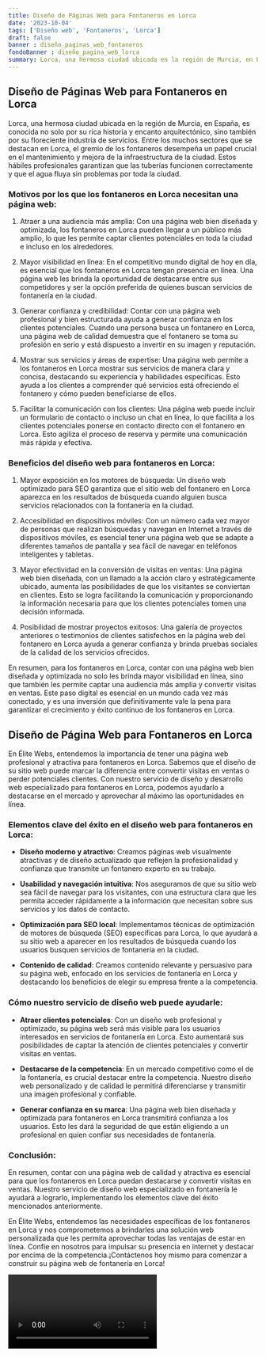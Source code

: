 ```yaml
---
title: Diseño de Páginas Web para Fontaneros en Lorca
date: '2023-10-04'
tags: ['Diseño web', 'Fontaneros', 'Lorca']
draft: false
banner : diseño_paginas_web_fontaneros
fondoBanner : diseño_pagina_web_lorca
summary: Lorca, una hermosa ciudad ubicada en la región de Murcia, en España, es conocida no solo por su rica historia y encanto arquitectónico, sino también por su floreciente industria de servicios. Entre los muchos sectores que se destacan en Lorca, el gremio de los fontaneros desempeña un papel crucial en el mantenimiento y mejora de la infraestructura de la ciudad. Estos hábiles profesionales garantizan que las tuberías funcionen correctamente y que el agua fluya sin problemas por toda la ciudad.
---
```


## Diseño de Páginas Web para Fontaneros en Lorca

Lorca, una hermosa ciudad ubicada en la región de Murcia, en España, es conocida no solo por su rica historia y encanto arquitectónico, sino también por su floreciente industria de servicios. Entre los muchos sectores que se destacan en Lorca, el gremio de los fontaneros desempeña un papel crucial en el mantenimiento y mejora de la infraestructura de la ciudad. Estos hábiles profesionales garantizan que las tuberías funcionen correctamente y que el agua fluya sin problemas por toda la ciudad.

### Motivos por los que los fontaneros en Lorca necesitan una página web:

1. Atraer a una audiencia más amplia: Con una página web bien diseñada y optimizada, los fontaneros en Lorca pueden llegar a un público más amplio, lo que les permite captar clientes potenciales en toda la ciudad e incluso en los alrededores.

2. Mayor visibilidad en línea: En el competitivo mundo digital de hoy en día, es esencial que los fontaneros en Lorca tengan presencia en línea. Una página web les brinda la oportunidad de destacarse entre sus competidores y ser la opción preferida de quienes buscan servicios de fontanería en la ciudad.

3. Generar confianza y credibilidad: Contar con una página web profesional y bien estructurada ayuda a generar confianza en los clientes potenciales. Cuando una persona busca un fontanero en Lorca, una página web de calidad demuestra que el fontanero se toma su profesión en serio y está dispuesto a invertir en su imagen y reputación.

4. Mostrar sus servicios y áreas de expertise: Una página web permite a los fontaneros en Lorca mostrar sus servicios de manera clara y concisa, destacando su experiencia y habilidades específicas. Esto ayuda a los clientes a comprender qué servicios está ofreciendo el fontanero y cómo pueden beneficiarse de ellos.

5. Facilitar la comunicación con los clientes: Una página web puede incluir un formulario de contacto o incluso un chat en línea, lo que facilita a los clientes potenciales ponerse en contacto directo con el fontanero en Lorca. Esto agiliza el proceso de reserva y permite una comunicación más rápida y efectiva.

### Beneficios del diseño web para fontaneros en Lorca:

1. Mayor exposición en los motores de búsqueda: Un diseño web optimizado para SEO garantiza que el sitio web del fontanero en Lorca aparezca en los resultados de búsqueda cuando alguien busca servicios relacionados con la fontanería en la ciudad.

2. Accesibilidad en dispositivos móviles: Con un número cada vez mayor de personas que realizan búsquedas y navegan en Internet a través de dispositivos móviles, es esencial tener una página web que se adapte a diferentes tamaños de pantalla y sea fácil de navegar en teléfonos inteligentes y tabletas.

3. Mayor efectividad en la conversión de visitas en ventas: Una página web bien diseñada, con un llamado a la acción claro y estratégicamente ubicado, aumenta las posibilidades de que los visitantes se conviertan en clientes. Esto se logra facilitando la comunicación y proporcionando la información necesaria para que los clientes potenciales tomen una decisión informada.

4. Posibilidad de mostrar proyectos exitosos: Una galería de proyectos anteriores o testimonios de clientes satisfechos en la página web del fontanero en Lorca ayuda a generar confianza y brinda pruebas sociales de la calidad de los servicios ofrecidos.

En resumen, para los fontaneros en Lorca, contar con una página web bien diseñada y optimizada no solo les brinda mayor visibilidad en línea, sino que también les permite captar una audiencia más amplia y convertir visitas en ventas. Este paso digital es esencial en un mundo cada vez más conectado, y es una inversión que definitivamente vale la pena para garantizar el crecimiento y éxito continuo de los fontaneros en Lorca.

<GifSeo />

<Cta />

## Diseño de Página Web para Fontaneros en Lorca

En Élite Webs, entendemos la importancia de tener una página web profesional y atractiva para fontaneros en Lorca. Sabemos que el diseño de su sitio web puede marcar la diferencia entre convertir visitas en ventas o perder potenciales clientes. Con nuestro servicio de diseño y desarrollo web especializado para fontaneros en Lorca, podemos ayudarlo a destacarse en el mercado y aprovechar al máximo las oportunidades en línea.

### Elementos clave del éxito en el diseño web para fontaneros en Lorca:

- **Diseño moderno y atractivo**: Creamos páginas web visualmente atractivas y de diseño actualizado que reflejen la profesionalidad y confianza que transmite un fontanero experto en su trabajo.

- **Usabilidad y navegación intuitiva**: Nos aseguramos de que su sitio web sea fácil de navegar para los visitantes, con una estructura clara que les permita acceder rápidamente a la información que necesitan sobre sus servicios y los datos de contacto.

- **Optimización para SEO local**: Implementamos técnicas de optimización de motores de búsqueda (SEO) específicas para Lorca, lo que ayudará a su sitio web a aparecer en los resultados de búsqueda cuando los usuarios busquen servicios de fontanería en la ciudad.

- **Contenido de calidad**: Creamos contenido relevante y persuasivo para su página web, enfocado en los servicios de fontanería en Lorca y destacando los beneficios de elegir su empresa frente a la competencia.

### Cómo nuestro servicio de diseño web puede ayudarle:

- **Atraer clientes potenciales**: Con un diseño web profesional y optimizado, su página web será más visible para los usuarios interesados en servicios de fontanería en Lorca. Esto aumentará sus posibilidades de captar la atención de clientes potenciales y convertir visitas en ventas.

- **Destacarse de la competencia**: En un mercado competitivo como el de la fontanería, es crucial destacar entre la competencia. Nuestro diseño web personalizado y de calidad le permitirá diferenciarse y transmitir una imagen profesional y confiable.

- **Generar confianza en su marca**: Una página web bien diseñada y optimizada para fontaneros en Lorca transmitirá confianza a los usuarios. Esto les dará la seguridad de que están eligiendo a un profesional en quien confiar sus necesidades de fontanería.

### Conclusión: 

En resumen, contar con una página web de calidad y atractiva es esencial para que los fontaneros en Lorca puedan destacarse y convertir visitas en ventas. Nuestro servicio de diseño web especializado en fontanería le ayudará a lograrlo, implementando los elementos clave del éxito mencionados anteriormente.

En Élite Webs, entendemos las necesidades específicas de los fontaneros en Lorca y nos comprometemos a brindarles una solución web personalizada que les permita aprovechar todas las ventajas de estar en línea. Confíe en nosotros para impulsar su presencia en internet y destacar por encima de la competencia.¡Contáctenos hoy mismo para comenzar a construir su página web de fontanería en Lorca!

<Video />

<CtaBot job='Fontaneros' city='Lorca'/>

<Gmaps query='Lorca+españa+maps' />